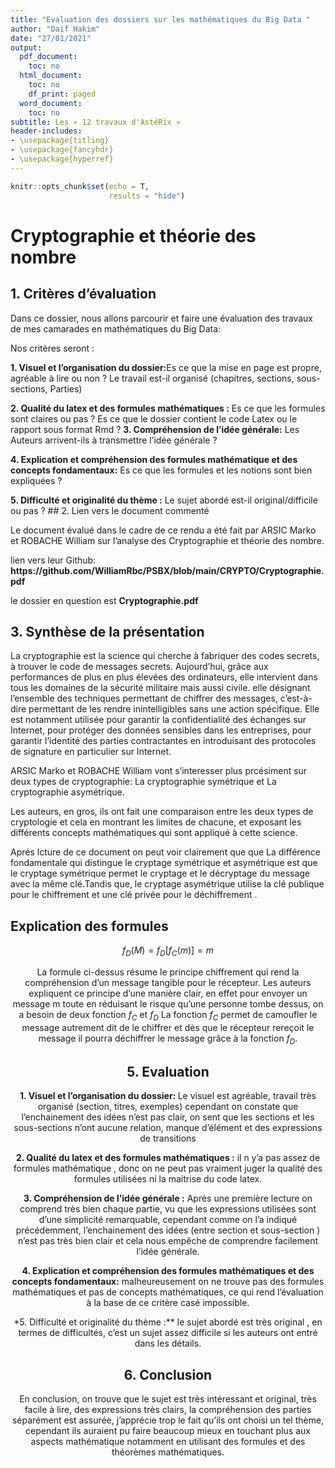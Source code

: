 ---
title: "Evaluation des dossiers sur les mathématiques du Big Data "
author: "Daif Hakim"
date: "27/01/2021"
output:
  pdf_document:
    toc: no
  html_document:
    toc: no
    df_print: paged
  word_document:
    toc: no
subtitle: Les « 12 travaux d'AstéRix »
header-includes:
- \usepackage{titling}
- \usepackage{fancyhdr}
- \usepackage{hyperref}
---



\setlength{\textheight}{20.5cm} 
\pagestyle{fancyplain}
\fancyhf{}
\lhead{Cryptographie et théorie des nombre}
\chead{\href{https://github.com/WilliamRbc/PSBX/blob/main/CRYPTO/Cryptographie.pdf}{ARSIC Marko et ROBACHE William}, Travaux Maths }
\renewcommand{\headrulewidth}{1pt} 
\rfoot{Page \thepage}
\cfoot{Travaux Maths - Cryptographie et théorie des nombre }
\renewcommand{\footrulewidth}{1pt}

```{r setup, include=FALSE}
knitr::opts_chunk$set(echo = T,
                      results = "hide") 
```

# Cryptographie et théorie des nombre

## 1. Critères d'évaluation

Dans ce dossier, nous allons parcourir et faire une évaluation des travaux de mes camarades en mathématiques du Big Data: 

Nos critères seront :


**1.  Visuel et l'organisation du dossier:**Es ce que la mise en page est propre, agréable à lire ou non ? Le travail est-il organisé (chapitres, sections, sous-sections, Parties)

**2.	Qualité du latex et des formules mathématiques :** Es ce que les formules sont claires ou pas ? 
                                            Es ce que le dossier contient le code Latex ou le rapport sous format Rmd ?
**3.	Compréhension de l'idée générale:** Les Auteurs arrivent-ils à transmettre l'idée générale ? 

**4.	Explication et compréhension des formules mathématique et des concepts fondamentaux:** Es ce que les formules et les     notions sont bien expliquées ?

**5.	Difficulté et originalité du thème :** Le sujet abordé est-il original/difficile ou pas ?
## 2. Lien vers le document commenté

Le document évalué dans le cadre de ce rendu a été fait par ARSIC Marko et ROBACHE William   sur l’analyse des Cryptographie et théorie des nombre. 

lien vers leur  Github: **https://github.com/WilliamRbc/PSBX/blob/main/CRYPTO/Cryptographie.pdf**

le dossier en question est **Cryptographie.pdf**


## 3. Synthèse de la présentation 

La cryptographie est la science qui cherche à fabriquer des codes secrets, à trouver le code de messages secrets. Aujourd'hui, grâce aux performances de plus en plus élevées des ordinateurs, elle intervient dans tous les domaines de la sécurité militaire mais aussi civile.
elle désignant l'ensemble des techniques permettant de chiffrer des messages, c'est-à-dire permettant de les rendre inintelligibles sans une action spécifique. Elle est notamment utilisée pour garantir la confidentialité des échanges sur Internet,
pour protéger des données sensibles dans les entreprises, pour garantir l’identité des parties contractantes
en introduisant des protocoles de signature en particulier sur Internet.

ARSIC Marko et ROBACHE William  vont s'interesser plus prcésiment sur deux types de cryptographie: La cryptographie symétrique et La cryptographie asymétrique.

Les auteurs, en gros, ils ont fait une comparaison entre les deux types de cryptologie et cela en montrant les limites de chacune, et exposant les différents concepts mathématiques qui sont appliqué à cette science.

Aprés lcture de ce document on peut voir clairement que  que La différence fondamentale qui distingue le cryptage symétrique et asymétrique est que le cryptage symétrique permet le cryptage et le décryptage du message avec la même clé.Tandis que, le cryptage asymétrique utilise la clé publique pour le chiffrement et une clé privée pour le déchiffrement .

## Explication des formules 



<div align="center">$f_{D}(M)=f_{D}\left[f_{C}(m)\right]=m$


La formule ci-dessus résume le principe chiffrement qui rend la compréhension d’un message tangible pour le récepteur. Les auteurs expliquent ce principe d’une manière clair, en effet pour envoyer un message m toute en réduisant le risque qu’une personne tombe dessus, on a besoin de deux fonction $f_{C}$ et $f_{D}$ La fonction $f_{C}$ permet de camoufler le message autrement dit de le chiffrer et dès que le récepteur rereçoit le message il pourra déchiffrer le message grâce à la fonction $f_{D}$. 


## 5. Evaluation

**1. Visuel et l'organisation du dossier: **
Le visuel est agréable, travail très organisé (section, titres, exemples) cependant on constate que l'enchainement des idées n'est pas clair, on sent que les sections et les sous-sections n'ont aucune relation, manque d'élément et des expressions de transitions 

**2.	Qualité du latex et des formules mathématiques :**
il n y'a pas  assez de formules mathématique , donc on ne peut pas vraiment juger la qualité des formules utilisées ni la maitrise du code latex. 

**3.	Compréhension de l'idée générale :**
Après une première lecture on comprend très bien chaque partie, vu que les expressions utilisées sont d'une simplicité remarquable, cependant comme on l'a indiqué précédemment, l'enchainement des idées (entre section et sous-section ) n'est pas très bien clair et cela nous empêche de comprendre facilement l'idée générale.

**4.	Explication et compréhension des formules mathématiques et des concepts fondamentaux:**
malheureusement on ne trouve pas  des formules mathématiques et pas de concepts mathématiques, ce qui rend l'évaluation à la base de ce critère casé impossible.

*5.	Difficulté et originalité du thème :**
le sujet abordé est très original , en termes de difficultés,  c'est un sujet assez difficile si les auteurs ont entré dans les détails.


## 6. Conclusion
En conclusion, on trouve que le sujet est très intéressant et original, très facile à lire, des expressions très clairs, la compréhension des parties séparément est assurée,  j'apprécie trop le fait qu'ils ont choisi un tel thème, cependant ils auraient pu faire beaucoup mieux en touchant plus aux aspects mathématique notamment en utilisant des formules et des théorèmes mathématiques.


